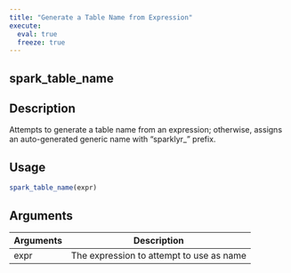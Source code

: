 ```yaml
---
title: "Generate a Table Name from Expression"
execute:
  eval: true
  freeze: true
---
```


## spark_table_name

## Description
Attempts to generate a table name from an expression; otherwise, assigns an auto-generated generic name with "sparklyr_" prefix.


## Usage
```r
spark_table_name(expr)
```

## Arguments
|Arguments|Description|
|---|---|
| expr | The expression to attempt to use as name |








